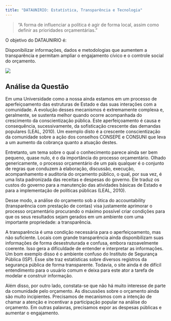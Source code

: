 ```yaml
---
title: "DATAUNIRIO: Estatística, Transparência e Tecnologia"
---
```


> "A forma de influenciar a política é agir de forma local, assim como definir as prioridades orçamentárias."


O objetivo do DATAUNIRIO é:

Disponibilizar informações, dados e metodologias que aumentem a transparência e permitam ampliar o engajamento cívico e o comtrole social do orçamento.


![](C:/Users\Hp/Desktop/R/dataunirio.github.io/datauniriologo.png)


## Análise da Questão

Em uma Universidade como a nossa ainda estamos em um processo de aperfeiçoamento das estruturas de Estado e das suas interações com a comunidade. A evolução desses mecanismos é extremamente complexa e, geralmente, se sustenta melhor quando ocorre acompanhada do crescimento da conscientização pública. Este aperfeiçoamento é causa e consequência, sucessivamente, da sofisticação crescente das demandas populares (LEAL, 2010). Um exemplo disto é a crescente conscientização da comunidade sobre a ação dos conselhos CONSEPE e CONSUNI que leva a um aumento da cobrança quanto a atuação destes.

Entretanto, um tema sobre o qual o conhecimento parece ainda ser bem pequeno, quase nulo, é o da importância do processo orçamentário. Olhado genericamente, o processo orçamentário de um país qualquer é o conjunto de regras que conduzem à elaboração, discussão, execução, acompanhamento e auditoria do orçamento público, o qual, por sua vez, é uma lista padronizada das receitas e despesas do governo. Ele traduz os custos do governo para a manutenção das atividades básicas de Estado e para a implementação de políticas públicas (LEAL, 2010).

Desse modo, a análise do orçamento sob a ótica do accountability (transparência com prestação de contas) visa justamente aprimorar o processo orçamentário procurando o máximo possível criar condições para que os seus resultados sejam gerados em um ambiente com uma importante propriedade: a transparência. 

A transparência é uma condição necessária para o aperfeiçoamento, mas não suficiente. Locais com grande transparência ainda disponibilizam suas informações de forma desestruturada e confusa, embora razoavelmente coerente. Isso gera a dificuldade de entender e interpretar as informações. Um bom exemplo disso é o ambiente confuso do Instituto de Segurança Pública (ISP). Esse site traz estatísticas sobre diversos registros da segurança pública de forma transparente. Todavia, o site ainda é de difícil entendimento para o usuário comum e deixa para este ator a tarefa de modelar e construir informação.

Além disso, por outro lado, constata-se que não há muito interesse de parte da comunidade pelo orçamento. As discussões sobre o orçamento ainda são muito incipientes. Precisamos de mecanismos com a intenção de chamar a atenção e incentivar a participação popular na análise do orçamento. Em outras palavras, precisamos expor as despesas públicas e aumentar o engajamento. 
